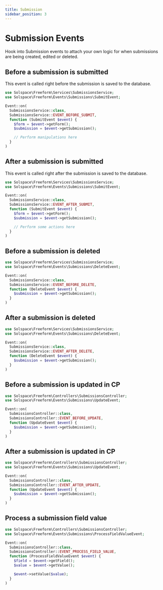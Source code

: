 ```yaml
---
title: Submission
sidebar_position: 3
---
```



# Submission Events

Hook into Submission events to attach your own logic for when submissions are being created, edited or deleted.

## Before a submission is submitted

This event is called right before the submission is saved to the database.

```php showLineNumbers
use Solspace\Freeform\Services\SubmissionsService;
use Solspace\Freeform\Events\Submissions\SubmitEvent;

Event::on(
  SubmissionsService::class,
  SubmissionsService::EVENT_BEFORE_SUBMIT,
  function (SubmitEvent $event) {
    $form = $event->getForm();
    $submission = $event->getSubmission();

    // Perform manipulations here
  }
)
```

## After a submission is submitted

This event is called right after the submission is saved to the database.

```php showLineNumbers
use Solspace\Freeform\Services\SubmissionsService;
use Solspace\Freeform\Events\Submissions\SubmitEvent;

Event::on(
  SubmissionsService::class,
  SubmissionsService::EVENT_AFTER_SUBMIT,
  function (SubmitEvent $event) {
    $form = $event->getForm();
    $submission = $event->getSubmission();

    // Perform some actions here
  }
)
```

## Before a submission is deleted

```php showLineNumbers
use Solspace\Freeform\Services\SubmissionsService;
use Solspace\Freeform\Events\Submissions\DeleteEvent;

Event::on(
  SubmissionsService::class,
  SubmissionsService::EVENT_BEFORE_DELETE,
  function (DeleteEvent $event) {
    $submission = $event->getSubmission();
  }
)
```

## After a submission is deleted

```php showLineNumbers
use Solspace\Freeform\Services\SubmissionsService;
use Solspace\Freeform\Events\Submissions\DeleteEvent;

Event::on(
  SubmissionsService::class,
  SubmissionsService::EVENT_AFTER_DELETE,
  function (DeleteEvent $event) {
    $submission = $event->getSubmission();
  }
)
```

## Before a submission is updated in CP

```php showLineNumbers
use Solspace\Freeform\Controllers\SubmissionsController;
use Solspace\Freeform\Events\Submissions\UpdateEvent;

Event::on(
  SubmissionsController::class,
  SubmissionsController::EVENT_BEFORE_UPDATE,
  function (UpdateEvent $event) {
    $submission = $event->getSubmission();
  }
)
```

## After a submission is updated in CP

```php showLineNumbers
use Solspace\Freeform\Controllers\SubmissionsController;
use Solspace\Freeform\Events\Submissions\UpdateEvent;

Event::on(
  SubmissionsController::class,
  SubmissionsController::EVENT_AFTER_UPDATE,
  function (UpdateEvent $event) {
    $submission = $event->getSubmission();
  }
)
```

## Process a submission field value <Badge type="feature" text="4.1.12+" />

```php showLineNumbers
use Solspace\Freeform\Controllers\SubmissionsController;
use Solspace\Freeform\Events\Submissions\ProcessFieldValueEvent;

Event::on(
  SubmissionsController::class,
  SubmissionsController::EVENT_PROCESS_FIELD_VALUE,
  function (ProcessFieldValueEvent $event) {
    $field = $event->getField();
    $value = $event->getValue();

    $event->setValue($value);
  }
)
```
